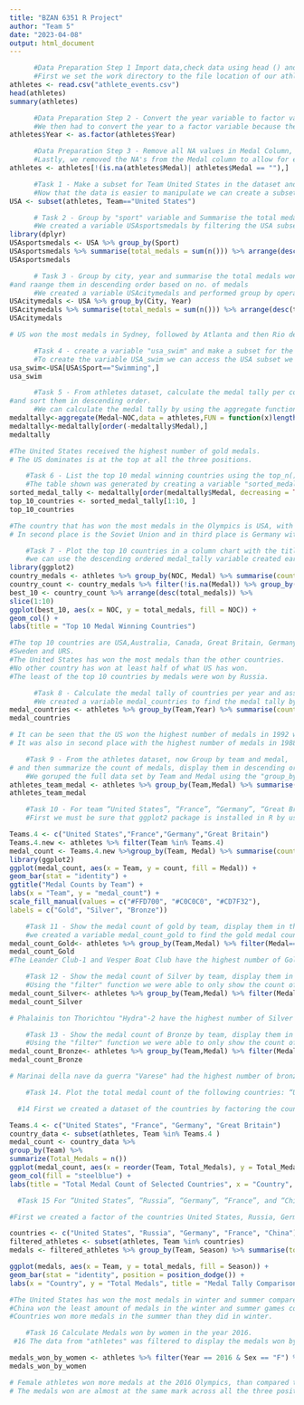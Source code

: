 ---
title: "BZAN 6351 R Project"
author: "Team 5"
date: "2023-04-08"
output: html_document
---

```{r}
      #Data Preparation Step 1 Import data,check data using head () and summary statistics 
      #First we set the work directory to the file location of our athlete_events.csv file. This was done #using the ribbon. Session > Set working Directory > Choose Directory... Next we load the file using the "read.csv("athlete_events.csv) function". We then used the head() and summary() functions to gain a quick #overview of our data.
athletes <- read.csv("athlete_events.csv")
head(athletes)
summary(athletes)
```
```{r}
      #Data Preparation Step 2 - Convert the year variable to factor values
      #We then had to convert the year to a factor variable because the data is categorical.
athletes$Year <- as.factor(athletes$Year)
```
```{r}
      #Data Preparation Step 3 - Remove all NA values in Medal Column, and not others
      #Lastly, we removed the NA's from the Medal column to allow for easier data analysis using athletes 
athletes <- athletes[!(is.na(athletes$Medal)| athletes$Medal == ""),]
```
```{r}
      #Task 1 - Make a subset for Team United States in the dataset and assign it to USA.
      #Now that the data is easier to manipulate we can create a subset of USA through the subset() #function, and set the team to United States. 
USA <- subset(athletes, Team=="United States")
```
```{r}
      # Task 2 - Group by "sport" variable and Summarise the total medals in each sport and arrange them in descending order.
      #We created a variable USAsportsmedals by filtering the USA subset into separate sports using the "group_by" function. Once this data was filtered, we then were able to arrange the total medals by sport in descending order using the "arrange" and "desc" functions.
library(dplyr)
USAsportsmedals <- USA %>% group_by(Sport) 
USAsportsmedals %>% summarise(total_medals = sum(n())) %>% arrange(desc(total_medals))
USAsportsmedals
```
```{r}
      # Task 3 - Group by city, year and summarise the total medals won in each city 
#and raange them in descending order based on no. of medals
      #We created a variable USAcitymedals and performed group by operation on city, year on USA Dataset to #find and list the total medals won in descending order using arrange and desc functions.
USAcitymedals <- USA %>% group_by(City, Year)
USAcitymedals %>% summarise(total_medals = sum(n())) %>% arrange(desc(total_medals))
USAcitymedals

# US won the most medals in Sydney, followed by Atlanta and then Rio de Janeiro.

```
```{r}
      #Task 4 - create a variable "usa_swim" and make a subset for the sport swim.
      #To create the variable USA_swim we can access the USA subset we created earlier and filer by sport using another subset function, setting the sport to "Swimming"
usa_swim<-USA[USA$Sport=="Swimming",]
usa_swim

```
```{r}
      #Task 5 - From athletes dataset, calculate the medal tally per country 
#and sort them in descending order. 
      #We can calculate the medal tally by using the aggregate function. The aggregate function can group #the athletes dataset by the NOC variable and calculate the number of non NA's in the "medal" column for #each group. Now medal_tally will display two columns "NOC" and "Medal" or order the medals in descending #order we use the order() function and pass '-medal_tally$Medal' to order it in descending order
medaltally<-aggregate(Medal~NOC,data = athletes,FUN = function(x)length(na.omit(x)))
medaltally<-medaltally[order(-medaltally$Medal),] 
medaltally

#The United States received the highest number of gold medals.
# The US dominates is at the top at all the three positions.

```
```{r}
    #Task 6 - List the top 10 medal winning countries using the top_n() function
    #The table shown was generated by creating a variable "sorted_medal_tally" based on ordering the "medaltally" variable by "Medal" value and setting them in decreasing order using "order(medaltally$Medal, #decreasing = TRUE)" . the top_10_countries variable was then created from sorted_medal_tally to view the #top 10 values in descending order.
sorted_medal_tally <- medaltally[order(medaltally$Medal, decreasing = TRUE), ]
top_10_countries <- sorted_medal_tally[1:10, ]
top_10_countries

#The country that has won the most medals in the Olympics is USA, with 5637 medals. 
# In second place is the Soviet Union and in third place is Germany with 2165. 

```
```{r}
    #Task 7 - Plot the top 10 countries in a column chart with the title "Top 10 Medal Winning Countries"
    #we can use the descending ordered medal_tally variable created earlier. We can then import the top 10 #countries into a new data frame using the head() function on medal_tally. Finally we can plot the graph #using the barplot() function to create a column chart. Inside the barplot function, we can pass the #arguments x.lab and y.lab to label the axis. Furthermore, we can pass the main argument for the Title #name. The top_countries$Medal is what will be plotted as bars, and top_countries$Country specifies the #labels for each bar (a vector of country names)
library(ggplot2)
country_medals <- athletes %>% group_by(NOC, Medal) %>% summarise(count = n()) %>% ungroup()
country_count <- country_medals %>% filter(!is.na(Medal)) %>% group_by(NOC) %>% summarise(total_medals = sum(count)) %>%  ungroup()
best_10 <- country_count %>% arrange(desc(total_medals)) %>% 
slice(1:10)
ggplot(best_10, aes(x = NOC, y = total_medals, fill = NOC)) +
geom_col() + 
labs(title = "Top 10 Medal Winning Countries")

#The top 10 countries are USA,Australia, Canada, Great Britain, Germany, France, Italy, Russia,
#Sweden and URS.
#The United States has won the most medals than the other countries.
#No other country has won at least half of what US has won.
#The least of the top 10 countries by medals were won by Russia.

```
```{r}
      #Task 8 - Calculate the medal tally of countries per year and assign to "medal_countries"
      #We created a variable medal_countries to find the medal tally by using group_by function on team and #year and then summarized the data.
medal_countries <- athletes %>% group_by(Team,Year) %>% summarise(count=sum(n()))
medal_countries

# It can be seen that the US won the highest number of medals in 1992 with 936 compared to all other #countries.
# It was also in second place with the highest number of medals in 1988 with 886 medals. 

```
```{r}
    #Task 9 - From the athletes dataset, now Group by team and medal, 
# and then summarize the count of medals, display them in descending order.
    #We goruped the full data set by Team and Medal using the "group_by" function. Once these were grouped #we manipulated the data to show teams with the amount of medals they had won in decending order by using #arrange(Team,desc(count)).
athletes_team_medal <- athletes %>% group_by(Team,Medal) %>% summarise(count = n()) %>% arrange(Team,desc(count)) 
athletes_team_medal

```
```{r}
    #Task 10 - For team “United States”, “France”, “Germany”, “Great Britain” show their medal count by the #number of gold, silver, and bronze. Plot it too displaying the Teams and the medal counts 
    #First we must be sure that ggplot2 package is installed in R by using the library(ggplot2) function. #We can assign the countries to a dataset by creating a factor of the desired countries (United States, #France, Germany, and Great Britain) using the factor function c().  Now we can create a subset of these #countries using the subset() function in the athlete's dataset and filter by the respective countries. You #can then assign a dataset of medal_count where you group by the team and count the meals won using the #summarize() function. Lastly, you can plot the bar graph using the ggplot() function. Inside the ggplot #function, you can pass the arguments for the x and y axis, Team and medal_count respectively. Additionally #you can pass the argument for color and labels for the x, y axis, and title of the graph. The graph shows #America, Germany, Great Britain, and France from highest to lowest of medal counts.

Teams.4 <- c("United States","France","Germany","Great Britain")
Teams.4.new <- athletes %>% filter(Team %in% Teams.4)
medal_count <- Teams.4.new %>%group_by(Team, Medal) %>% summarise(count = n())
library(ggplot2)
ggplot(medal_count, aes(x = Team, y = count, fill = Medal)) +
geom_bar(stat = "identity") + 
ggtitle("Medal Counts by Team") + 
labs(x = "Team", y = "medal_count") + 
scale_fill_manual(values = c("#FFD700", "#C0C0C0", "#CD7F32"),
labels = c("Gold", "Silver", "Bronze"))

```
```{r}
    #Task 11 - Show the medal count of gold by team, display them in the descending order.
    #we created a variable medal_count_gold to find the gold medal count of each team using group_by #function on Team and Medal on the athlete data, summarised then and arranged them in descdending order #based on count.
medal_count_Gold<- athletes %>% group_by(Team,Medal) %>% filter(Medal== "Gold") %>% summarise(count=n()) %>% arrange(desc(count)) 
medal_count_Gold
#The Leander Club-1 and Vesper Boat Club have the highest number of Gold Medala.

```
```{r}
    #Task 12 - Show the medal count of Silver by team, display them in the descending order.
    #Using the "filter" function we were able to only show the count of silver medals by setting #"Medal=="Silver"" and then used the "arrange" function to list them in descending order. This list was #given a variable name of medal_count_Silver.
medal_count_Silver<- athletes %>% group_by(Team,Medal) %>% filter(Medal== "Silver") %>% summarise(count=n()) %>% arrange(desc(count)) 
medal_count_Silver

# Phalainis ton Thorichtou "Hydra"-2 have the highest number of Silver medals.

```
```{r}
    #Task 13 - Show the medal count of Bronze by team, display them in the descending order.
    #Using the "filter" function we were able to only show the count of bronze medals by setting "Medal=="Bronze"" and then used the "arrange" function to list them in descending order. This list was #given a variable name of medal_count_Bronze.
medal_count_Bronze<- athletes %>% group_by(Team,Medal) %>% filter(Medal== "Bronze") %>% summarise(count=n()) %>% arrange(desc(count)) 
medal_count_Bronze

# Marinai della nave da guerra "Varese" had the highest number of bronze medals.

```
```{r}
    #Task 14. Plot the total medal count of the following countries: “United States”, “France”, “Germany”,“Great Britain.”

  #14 First we created a dataset of the countries by factoring the countries United States, France, #Germany, and Great Britain. We then created a subset of that dataset using the subset function, where we #only got the Teams from those countries. Next, we created a medal_count which is grouped by the Team #(country). Finally we can group create the column chart using the ggplot() function. This function was #passed the arguments, x = Team, Total_medals and y as total_medals. Finally the color and axis labels.

Teams.4 <- c("United States", "France", "Germany", "Great Britain")
country_data <- subset(athletes, Team %in% Teams.4 )
medal_count <- country_data %>% 
group_by(Team) %>% 
summarize(Total_Medals = n())
ggplot(medal_count, aes(x = reorder(Team, Total_Medals), y = Total_Medals)) +
geom_col(fill = "steelblue") +
labs(title = "Total Medal Count of Selected Countries", x = "Country", y = "Total Medals")

```
```{r}
  #Task 15 For “United States”, “Russia”, “Germany”, “France”, and “China” compare the medal tally for       #summer and winter games and plot and display them.

#First we created a factor of the countries United States, Russia, Germany, and France. Next, we calculated #the medals grouped by team and Season. We created a factor of the countries United States, Russia, #Germany, and France. Next, we created a subset where only the data points for the athletes in those #countries (Team) were accounted for. Next, we calculated the medals grouped by team and Season. Finally, #we can plot the graph using the ggplot() function. We passed the arguments, team, and total_medals for x #and y respectively. We separated the medal count by Season. lastly, we labeled the axis and title. and #filled the columns based on the season for easy differentiation.

countries <- c("United States", "Russia", "Germany", "France", "China") 
filtered_athletes <- subset(athletes, Team %in% countries) 
medals <- filtered_athletes %>% group_by(Team, Season) %>% summarise(total_medals = sum(!is.na(Medal)))

ggplot(medals, aes(x = Team, y = total_medals, fill = Season)) + 
geom_bar(stat = "identity", position = position_dodge()) + 
labs(x = "Country", y = "Total Medals", title = "Medal Tally Comparison for Summer and Winter Games") + scale_fill_manual(values = c("red","#87CEEB"), labels = c("Summer", "Winter"))

#The United States has won the most medals in winter and summer compared to Great Britain, Russia, France, #and China. 
#China won the least amount of medals in the winter and summer games compared to the other countries.
#Countries won more medals in the summer than they did in winter.


```
```{r}
    #Task 16 Calculate Medals won by women in the year 2016.
 #16 The data from "athletes" was filtered to display the medals won by only women in 2016 by using the "filter" function and setting Year==2016 and the sex=="F". The "count" function was then used to display the medals won according to said filters.

medals_won_by_women <- athletes %>% filter(Year == 2016 & Sex == "F") %>% count(Medal)
medals_won_by_women

# Female athletes won more medals at the 2016 Olympics, than compared to previous years.
# The medals won are almost at the same mark across all the three positions i.e., Gold, Silver and Bronze. 

```

